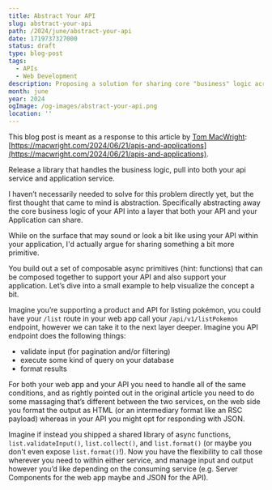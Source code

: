 ```yaml
---
title: Abstract Your API
slug: abstract-your-api
path: /2024/june/abstract-your-api
date: 1719737327000
status: draft
type: blog-post
tags:
  - APIs
  - Web Development
description: Proposing a solution for sharing core "business" logic across services!
month: june
year: 2024
ogImage: /og-images/abstract-your-api.png
location: ''
---
```



This blog post is meant as a response to this article by [Tom MacWright](https://macwright.com/): [https://macwright.com/2024/06/21/apis-and-applications](https://macwright.com/2024/06/21/apis-and-applications).

<TLDR>
Release a library that handles the business logic, pull into both your api service and application service.
</TLDR>

I haven’t necessarily needed to solve for this problem directly yet, but the first thought that came to mind is abstraction. Specifically abstracting away the core business logic of your API into a layer that both your API and your Application can share.

While on the surface that may sound or look a bit like using your API within your application, I'd actually argue for sharing something a bit more primitive.

You build out a set of composable async primitives (hint: functions) that can be composed together to support your API and also support your application. Let’s dive into a small example to help visualize the concept a bit.

Imagine you’re supporting a product and API for listing pokémon, you could have your `/list` route in your web app call your `/api/v1/listPokemon` endpoint, however we can take it to the next layer deeper. Imagine you API endpoint does the following things:

- validate input (for pagination and/or filtering)
- execute some kind of query on your database
- format results

For both your web app and your API you need to handle all of the same conditions, and as rightly pointed out in the original article you need to do some massaging that’s different between the two services, on the web side you format the output as HTML (or an intermediary format like an RSC payload) whereas in your API you might opt for responding with JSON.

Imagine if instead you shipped a shared library of async functions, `list.validateInput()`, `list.collect()`, and `list.format()` (or maybe you don't even expose `list.format()`!). Now you have the flexibility to call those wherever you need to within either service, and manage input and output however you’d like depending on the consuming service (e.g. Server Components for the web app maybe and JSON for the API).
